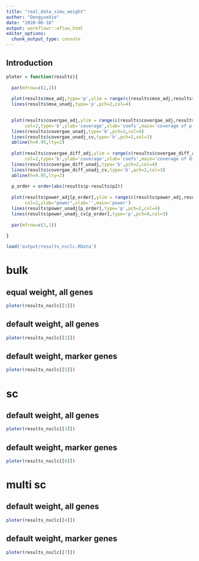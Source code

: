 ```yaml
---
title: "real_data_simu_weight"
author: "DongyueXie"
date: "2020-06-18"
output: workflowr::wflow_html
editor_options:
  chunk_output_type: console
---
```


## Introduction

```r

ploter = function(results){
  
  par(mfrow=c(2,2))
  
  plot(results$mse_adj,type='p',ylim = range(c(results$mse_adj,results$mse_unadj)),col=2,ylab='mse',xlab='coefs',main='mse')
  lines(results$mse_unadj,type='p',pch=2,col=4)

  
  plot(results$covergae_adj,ylim = range(c(results$covergae_adj,results$covergae_unadj,results$covergae_unadj_cv,1)),
       col=2,type='b',ylab='coverage',xlab='coefs',main='coverage of p')
  lines(results$covergae_unadj,type='b',pch=2,col=4)
  lines(results$covergae_unadj_cv,type='b',pch=2,col=3)
  abline(h=0.95,lty=2)
  
  plot(results$covergae_diff_adj,ylim = range(c(results$covergae_diff_adj,results$covergae_diff_unadj,results$covergae_diff_unadj_cv,1)),
       col=2,type='b',ylab='coverage',xlab='coefs',main='coverage of difference')
  lines(results$covergae_diff_unadj,type='b',pch=2,col=4)
  lines(results$covergae_diff_unadj_cv,type='b',pch=2,col=3)
  abline(h=0.95,lty=2)
  
  p_order = order(abs(results$p-results$p2))
  
  plot(results$power_adj[p_order],ylim = range(c(results$power_adj,results$power_unadj,results$power_unadj_cv)),
       col=2,ylab="power",xlab='',main='power')
  lines(results$power_unadj[p_order],type='p',pch=2,col=4)
  lines(results$power_unadj_cv[p_order],type='p',pch=0,col=3)
  
  par(mfrow=c(1,1))
  
}


```



```r
load('output/results_nsclc.RData')
```

# bulk

## equal weight, all genes

```r
ploter(results_nsclc[[1]])
```

## default weight, all genes

```r
ploter(results_nsclc[[2]])
```

## default weight, marker genes

```r
ploter(results_nsclc[[5]])
```


# sc

## default weight, all genes

```r
ploter(results_nsclc[[3]])
```

## default weight, marker genes

```r
ploter(results_nsclc[[6]])
```


# multi sc

## default weight, all genes

```r
ploter(results_nsclc[[4]])
```

## default weight, marker genes

```r
ploter(results_nsclc[[7]])
```
